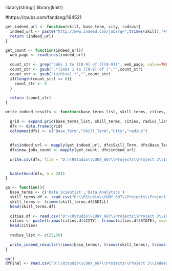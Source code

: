library(stringr)
library(knitr)

#https://rpubs.com/fandang/164521

```r

get_indeed_url <- function(skill, base_term, city, radius){
  indeed_url <- paste("http://www.indeed.com/jobs?q=",trimws(skill),"+",trimws(base_term),"&l=",city,"&radius=",radius, sep = "")
  return (indeed_url)
}

get_count <- function(indeed_url){
  web_page <- readLines(indeed_url)
  
  count_str <- grep("Jobs 1 to [[0-9] of ([[0-9])", web_page, value=TRUE)
  count_str <- gsub(".*(Jobs 1 to [[0-9] of )","",count_str)
  count_str <- gsub("(</div>).*","",count_str)
  if(length(count_str) == 0){
    count_str <- 0
  }
  
  return (count_str)
}

write_indeed_results <- function(base_terms_list, skill_terms, cities, radius_list){
  
  grid <- expand.grid(base_terms_list, skill_terms, cities, radius_list)
  dfx <- data.frame(grid)
  colnames(dfx) <- c("Base_Term","Skill_Term","City","radius")
  
  
  dfx$indeed_url <- mapply(get_indeed_url, dfx$Skill_Term, dfx$Base_Term, dfx$City, dfx$radius)
  dfx$new_jobs_count <- mapply(get_count, dfx$indeed_url)
  
  write.csv(dfx, file = "D:\\RStudio\\CUNY_607\\Projects\\Project 3\\Indeed_Data_Science_Job_Search_Results.csv", row.names = FALSE, na = "")

  
  kable(head(dfx, n = 20))  
}

go <- function(){
  base_terms <- c('Data Scientist','Data Analytics')
  skill_terms.df <- read.csv("D:\\RStudio\\CUNY_607\\Projects\\Project 3\\IndeedDataScienceSkillsList.SUBSET.csv", header = TRUE)
  skill_terms <- trimws(skill_terms.df$SKILL)
  head(skill_terms.df)
  
  cities.df <- read.csv("D:\\RStudio\\CUNY_607\\Projects\\Project 3\\IndeedDataScienceCitiesList.SUBSET.csv", header = TRUE)
  cities <- paste(trimws(cities.df$CITY), trimws(cities.df$STATE), sep=",")
  head(cities)
  
  radius_list <- c(25,50)
  
  write_indeed_results(trimws(base_terms), trimws(skill_terms), trimws(cities), trimws(radius_list))
}

go()
dfFinal <- read.csv("D:\\RStudio\\CUNY_607\\Projects\\Project 3\\Indeed_Data_Science_Job_Search_Results.csv")
  
```